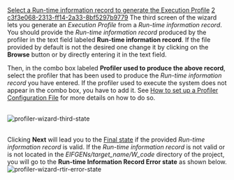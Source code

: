 [[Property:title|Select a Run-time information record to generate the Execution Profile]]
[[Property:weight|2]]
[[Property:uuid|c3f3e068-2313-ff14-2a33-8bf5297b9779]]
The third screen of the wizard lets you generate an ''Execution Profile'' from a ''Run-time information record''. You should provide the ''Run-time information record'' produced by the profiler in the text field labeled '''Run-time information record'''. If the file provided by default is not the desired one change it by clicking on the '''Browse''' button or by directly entering it in the text field. 

Then, in the combo box labeled '''Profiler used to produce the above record''', select the profiler that has been used to produce the ''Run-time information record'' you have entered. If the profiler used to execute the system does not appear in the combo box, you have to add it. See [[How to set up a Profiler Configuration File|How to set up a Profiler Configuration File]]  for more details on how to do so. 

{{note|The Run-time information record must be located in the ''EIFGENs/target_name/W_code'' directory of your project. }}

<br/>
[[Image:profiler-wizard-third-state]]  <br/>
<br/>


Clicking '''Next''' will lead you to the [[Select the information you need and formulate your query|Final state]]  if the provided ''Run-time information record'' is valid. If the ''Run-time information record'' is not valid or is not located in the ''EIFGENs/target_name/W_code'' directory of the project, you will go to the '''Run-time Information Record Error state''' as shown below. 
<br/>
[[Image:profiler-wizard-rtir-error-state]]  <br/>
<br/>

{{seealso|<br/>
[[Profiling|How to profile a system]]  <br/>
[[How to set up a Profiler Configuration File|How to set up a Profiler Configuration File]]  }}




